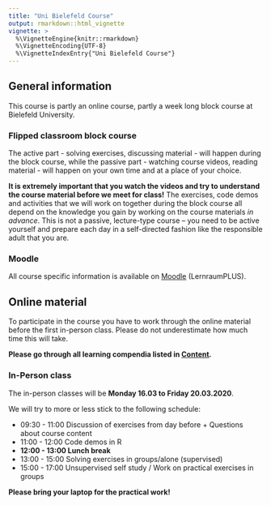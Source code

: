 ```yaml
---
title: "Uni Bielefeld Course"
output: rmarkdown::html_vignette
vignette: >
  %\VignetteEngine{knitr::rmarkdown}
  %\VignetteEncoding{UTF-8}
  %\VignetteIndexEntry{"Uni Bielefeld Course"}
---
```



## General information

This course is partly an online course, partly a week long block course at Bielefeld University.


### Flipped classroom block course

The active part - solving exercises, discussing material - will happen during the block course, while the passive part - watching course videos, reading material - will happen on your own time and at a place of your choice. 

**It is extremely important that you watch the videos and try to understand the course material before we meet for class!** 
The exercises, code demos and activities that we will work on together during the block course all depend on the knowledge you gain by working on the course materials *in advance*. This is not a passive, lecture-type course -- you need to be active yourself and prepare each day in a self-directed fashion like the responsible adult that you are.


### Moodle

All course specific information is available on [Moodle](https://lernraumplus.uni-bielefeld.de/course/view.php?id=4330) (LernraumPLUS).

## Online material

To participate in the course you have to work through the online material
before the first in-person class. 
Please do not underestimate how much time this will take.

**Please go through all learning compendia listed in [Content](../articles/content.html#learning-compendia).**

### In-Person class

The in-person classes will be **Monday 16.03 to Friday 20.03.2020**.

We will try to more or less stick to the following schedule:

- 09:30 - 11:00 Discussion of exercises from day before + Questions about course content
- 11:00 - 12:00 Code demos in R
- **12:00 - 13:00 Lunch break**
- 13:00 - 15:00 Solving exercises in groups/alone (supervised) 
- 15:00 - 17:00 Unsupervised self study / Work on practical exercises in groups 

**Please bring your laptop for the practical work!**











